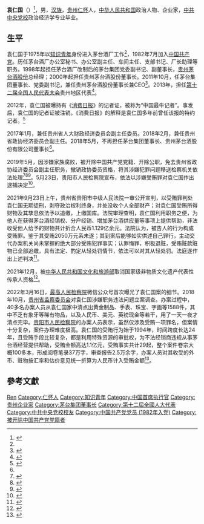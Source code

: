 '''袁仁国'''（{{bd|1956年|10月1日|}}）<ref name="ifeng">{{Cite web|title=知青袁仁国：血管里流的是茅台酒|url=http://news.ifeng.com/history/zhiqing/mingrenlu/200912/1209_6855_1468192.shtml|accessdate=2020-01-14|date=2009-12-09|publisher=凤凰网|archive-url=https://web.archive.org/web/20150604154920/http://news.ifeng.com/history/zhiqing/mingrenlu/200912/1209_6855_1468192.shtml|archive-date=2015-06-04|dead-url=no}}</ref>，男，[[汉族|汉族]]，[[贵州省|贵州]][[仁怀市|仁怀]]人，[[中华人民共和国|中华人民共和国]]政治人物、企业家，[[中共中央党校|中共中央党校]]政治经济学专业毕业。

== 生平 ==
袁仁国于1975年以[[知识青年|知识青年]]身份进入茅台酒厂工作<ref name="ifeng" />，1982年7月加入[[中国共产党|中国共产党]]。历任茅台酒厂办公室秘书、办公室副主任、车间主任、支部书记、厂长助理等职务。1998年起担任茅台酒厂改制后的茅台集团党委副书记、副董事长，[[贵州茅台|贵州茅台酒股份]]总经理；2000年起担任贵州茅台酒股份董事长。2011年10月，任茅台集团董事长、党委副书记，兼任贵州茅台酒股份董事长兼CEO<ref name="pp">{{Cite web|title=茅台闪电换帅:袁仁国4天退出茅台集团贵州茅台董事会|url=http://finance.sina.com.cn/stock/s/2018-05-10/doc-ihaichqz9583137.shtml|accessdate=2019-05-22|date=2018-05-10|work=澎湃新闻|archive-url=https://web.archive.org/web/20180510172243/http://finance.sina.com.cn/stock/s/2018-05-10/doc-ihaichqz9583137.shtml|archive-date=2018-05-10|dead-url=no}}</ref>。2013年，担任[[第十二届全国人民代表大会|第十二届全国人民代表大会]]贵州地区代表<ref>{{cite news|title=全国人大代表信息-袁仁国|url=http://210.82.31.1:8084/delegate/viewDelegate.action?dbid=122298|accessdate=2013-04-05|newspaper=全国人大网}}{{Dead link|date=2020年1月|bot=InternetArchiveBot|fix-attempted=yes}}</ref>。

2012年，袁仁国被曝持有《[[消费日报|消费日报]]》的记者证，被称为“中国最牛记者”。事发后，袁仁国的记者证被注销。《消费日报》的解释是袁仁国多年前曾任该报的特约记者。<ref>{{cite web|title=“最牛记者”贵州茅台董事长被注销记者证|url=https://china.huanqiu.com/article/9CaKrnJy0r7|accessdate=2019-09-29|publisher=[[环球网|环球网]]|archive-url=https://web.archive.org/web/20190929234303/https://china.huanqiu.com/article/9CaKrnJy0r7|archive-date=2019-09-29|dead-url=no}}</ref>

2017年1月，兼任贵州省人大财政经济委员会副主任委员。2018年2月，兼任贵州省政协经济委员会副主任。2018年5月，不再担任茅台集团董事长、贵州茅台酒股份有限公司董事长<ref name="pp" />。

2019年5月，因涉嫌家族腐败，被开除中国共产党党籍、开除公职，免去贵州省政协经济委员会副主任职务，撤销政协委员资格，将其涉嫌犯罪问题移送检察机关依法处理<ref>{{Cite web|title=袁仁国被免去贵州省政协全部职务 曾深陷被查旋涡|url=https://news.163.com/19/0505/22/EEEPHS0H0001875P.html|accessdate=2019-05-22|date=2019-05-05|publisher=网易}}</ref><ref>{{Cite web|title=茅台原董事长袁仁国被双开：大搞家族式腐败|url=https://news.163.com/19/0522/15/EFPRV9Q90001899O.html|accessdate=2019-05-22|date=2019-05-22|publisher=网易|archive-url=https://web.archive.org/web/20190813231008/https://news.163.com/19/0522/15/EFPRV9Q90001899O.html|archive-date=2019-08-13|dead-url=no}}</ref><ref>{{Cite web|title=中国贵州茅台酒厂（集团）有限责任公司党委原副书记、原董事长袁仁国被开除党籍开除公职|url=http://www.ccdi.gov.cn/yaowen/201905/t20190522_194404.html|accessdate=2019-05-22|date=2019-05-22|publisher=中央纪委国家监委网站}}</ref>。5月23日，贵阳市人民检察院宣布，依法以涉嫌受贿罪对袁仁国作出逮捕决定<ref>{{Cite web|title=茅台集团原董事长袁仁国被逮捕 涉嫌受贿(图/简历)|url=https://finance.sina.com.cn/chanjing/gsnews/2019-05-23/doc-ihvhiqay0865563.shtml|accessdate=2019-05-23|date=2019-05-23|publisher=最高人民检察院|archive-url=https://web.archive.org/web/20190523165527/https://finance.sina.com.cn/chanjing/gsnews/2019-05-23/doc-ihvhiqay0865563.shtml|archive-date=2019-05-23|dead-url=no}}</ref>。

2021年9月23日上午，贵州省贵阳市中级人民法院一审公开宣判，以受贿罪判处袁仁国无期徒刑，剥夺政治权利终身，并处没收个人全部财产；对袁仁国受贿所得财物及其孳息依法予以追缴，上缴国库。法院审理查明，袁仁国利用职务之便，为他人在获得茅台酒经销权、分户经销、增加茅台酒供应量等事项上提供帮助，非法收受他人给予的财物共计折合人民币1.129亿余元。法院认为，被告人的行为构成受贿罪。鉴于其受贿2050万元系未遂；其到案后能够如实供述自己罪行，主动交代办案机关尚未掌握的绝大部分受贿犯罪事实；认罪悔罪，积极退赃，受贿赃款赃物已全部追缴，具有法定、酌定从轻处罚情节，依法可以对其从轻处罚。法庭遂作出上述判决<ref>{{Cite web|title=受贿超1.1亿 贵州茅台原董事长袁仁国被判无期徒刑|url=https://www.thepaper.cn/newsDetail_forward_14627022|access-date=2021-09-23|date=2021-09-23|publisher=澎湃新闻}}</ref>。

2021年12月，被[[中华人民共和国文化和旅游部|中华人民共和国文化和旅游部]]取消国家级非物质文化遗产代表性传承人资格<ref>{{cite news |title=文化和旅游部关于取消乔月亮等5人国家级非物质文化遗产代表性传承人资格的公告 |url=http://zwgk.mct.gov.cn/zfxxgkml/fwzwhyc/202112/t20211227_930063.html |accessdate=2021-12-27 |work=中华人民共和国文化和旅游部 |date=2021-12-27}}</ref>。

2022年3月16日，[[中华人民共和国最高人民检察院|最高人民检察院]]微信公众号首次曝光了袁仁国案的细节。2018年10月，[[贵州省监察委员会|贵州省监察委员会]]对袁仁国涉嫌职务违法问题立案调查。办案过程中，40多名办案人员从袁仁国家中清点出黄金制品、手表、珠宝、字画等1588件，其中不乏有象牙等稀有物品，以及人民币、美元、英镑现金等若干，用了一天一夜才清点完毕。[[贵州省贵阳市人民检察院|贵阳市人民检察院]]的办案人员表示，虽然仅涉及受贿一项罪名，但案情十分复杂，案件办理难度极高。袁仁国的受贿行为始于1994年，时间跨度长达24年，且受贿手段比较复杂，都是利用特殊资源的审批权，为不法经销商违规从事茅台酒经营提供帮助，受贿金额高达1.1亿元，受贿事实共计29起，整个案件卷宗大概100多本，形成阅卷笔录37万字，审查报告2.5万余字，办案人员对其收受的外币、赃物按汇率和估价意见统一折算为人民币计入受贿金额<ref>{{Cite web|title=茅台袁仁国案细节首次曝光：受贿财物40多人清点一天一夜|url=https://news.bjd.com.cn/2022/03/18/10057253.shtml|access-date=2022-03-18|publisher=京报网}}</ref>。

== 參考文獻 ==
{{reflist}}

{{中共十九大以来的反腐败工作}}

{{Authority control}}
{{DEFAULTSORT:Yuan袁}}
[[Category:袁姓|Ren]]
[[Category:仁怀人|Category:仁怀人]]
[[Category:知识青年|Category:知识青年]]
[[Category:中国首席执行官|Category:中国首席执行官]]
[[Category:贵州企业家|Category:贵州企业家]]
[[Category:茅台集团董事长|Category:茅台集团董事长]]
[[Category:第十二屆全國人大代表|Category:第十二屆全國人大代表]]
[[Category:中共中央党校校友|Category:中共中央党校校友]]
[[Category:中国共产党党员_(1982年入党)|Category:中国共产党党员 (1982年入党)]]
[[Category:被开除中国共产党党籍者|Category:被开除中国共产党党籍者]]